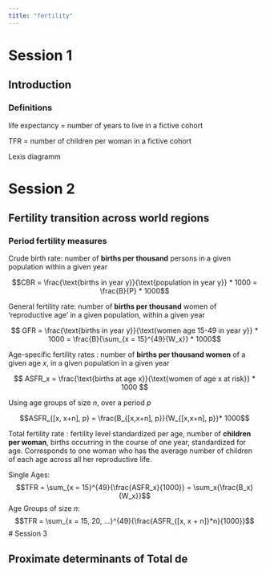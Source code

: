 ```yaml
---
title: "fertility"
---
```


# Session 1 

## Introduction 

### Definitions 

life expectancy = number of years to live in a fictive cohort

TFR = number of children per woman in a fictive cohort 

Lexis diagramm 

# Session 2 

## Fertility transition across world regions 

### Period fertility measures 

Crude birth rate: number of **births per thousand** persons in a given population within a given year

$$CBR = \frac{\text{births in year y}}{\text{population in year y}} * 1000 = \frac{B}{P} * 1000$$

General fertility rate: number of **births per thousand** women of ‘reproductive age’ in a given population, within a given year

$$ GFR = \frac{\text{births in year y}}{\text{women age 15-49 in year y}} * 1000 = \frac{B}{\sum_{x = 15}^{49}{W_x}} * 1000$$

Age-specific fertility rates : number of **births per thousand women** of a given age $x$, in a given population in a given year

$$ ASFR_x = \frac{\text{births at age x}}{\text{women of age x at risk}} * 1000 $$

Using age groups of size $n$, over a period $p$

$$ASFR_{[x, x+n], p} = \frac{B_{[x,x+n], p}}{W_{[x,x+n], p}}* 1000$$

Total fertility rate : fertility level standardized per age, number of **children per woman**, births occurring in the course of one year, standardized for age. Corresponds to one woman who has the average number of children of each age across all her reproductive life.

Single Ages: 
$$TFR = \sum_{x = 15}^{49}{\frac{ASFR_x}{1000}} = \sum_x{\frac{B_x}{W_x}}$$
Age Groups of size $n$: 
$$TFR = \sum_{x = 15, 20, ...}^{49}{\frac{ASFR_{[x, x + n]}*n}{1000}}$$
# Session 3 

## Proximate determinants of Total de

